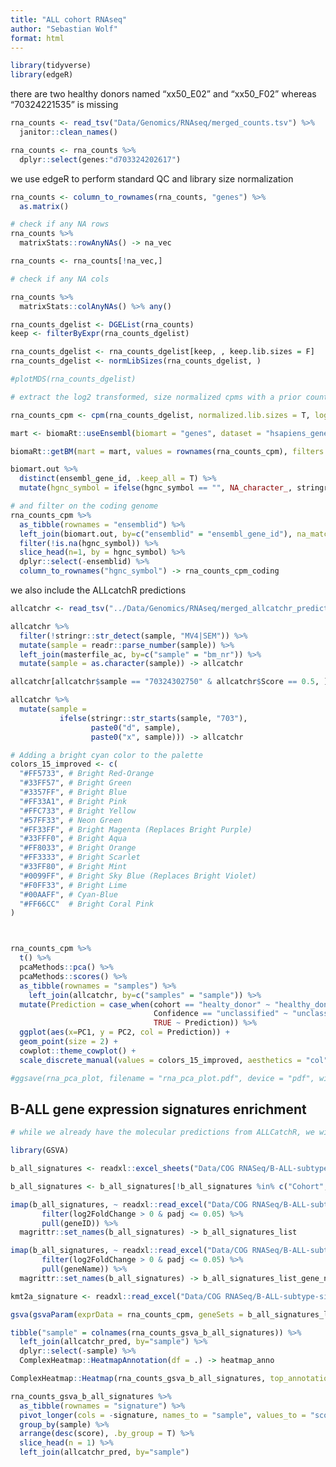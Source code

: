 ```yaml
---
title: "ALL cohort RNAseq"
author: "Sebastian Wolf"
format: html
---
```


```r
library(tidyverse)
library(edgeR)
```

there are two healthy donors named "xx50_E02" and "xx50_F02" whereas "70324221535" is missing

```r
rna_counts <- read_tsv("Data/Genomics/RNAseq/merged_counts.tsv") %>% 
  janitor::clean_names()

rna_counts <- rna_counts %>% 
  dplyr::select(genes:"d703324202617")
```

we use edgeR to perform standard QC and library size normalization

```r
rna_counts <- column_to_rownames(rna_counts, "genes") %>% 
  as.matrix()

# check if any NA rows
rna_counts %>% 
  matrixStats::rowAnyNAs() -> na_vec

rna_counts <- rna_counts[!na_vec,]

# check if any NA cols

rna_counts %>% 
  matrixStats::colAnyNAs() %>% any()

rna_counts_dgelist <- DGEList(rna_counts)
keep <- filterByExpr(rna_counts_dgelist)

rna_counts_dgelist <- rna_counts_dgelist[keep, , keep.lib.sizes = F]
rna_counts_dgelist <- normLibSizes(rna_counts_dgelist, )

#plotMDS(rna_counts_dgelist)

# extract the log2 transformed, size normalized cpms with a prior count (psedo count) added of 2

rna_counts_cpm <- cpm(rna_counts_dgelist, normalized.lib.sizes = T, log = T, prior.count = 2)
```

```r
mart <- biomaRt::useEnsembl(biomart = "genes", dataset = "hsapiens_gene_ensembl", mirror = "www")

biomaRt::getBM(mart = mart, values = rownames(rna_counts_cpm), filters = "ensembl_gene_id", attributes = c("ensembl_gene_id", "hgnc_symbol"), verbose = T, useCache = T) -> biomart.out

biomart.out %>% 
  distinct(ensembl_gene_id, .keep_all = T) %>% 
  mutate(hgnc_symbol = ifelse(hgnc_symbol == "", NA_character_, stringr::str_trim(hgnc_symbol, side = "both"))) -> biomart.out

# and filter on the coding genome
rna_counts_cpm %>% 
  as_tibble(rownames = "ensemblid") %>% 
  left_join(biomart.out, by=c("ensemblid" = "ensembl_gene_id"), na_matches = "never") %>% 
  filter(!is.na(hgnc_symbol)) %>% 
  slice_head(n=1, by = hgnc_symbol) %>% 
  dplyr::select(-ensemblid) %>% 
  column_to_rownames("hgnc_symbol") -> rna_counts_cpm_coding
```

we also include the ALLcatchR predictions

```r
allcatchr <- read_tsv("../Data/Genomics/RNAseq/merged_allcatchr_predictions.tsv")

allcatchr %>% 
  filter(!stringr::str_detect(sample, "MV4|SEM")) %>% 
  mutate(sample = readr::parse_number(sample)) %>% 
  left_join(masterfile_ac, by=c("sample" = "bm_nr")) %>% 
  mutate(sample = as.character(sample)) -> allcatchr

allcatchr[allcatchr$sample == "70324302750" & allcatchr$Score == 0.5, ]$sample <- "70324302750_f02"

allcatchr %>% 
  mutate(sample = 
           ifelse(stringr::str_starts(sample, "703"), 
                  paste0("d", sample),
                  paste0("x", sample))) -> allcatchr
```

```r
# Adding a bright cyan color to the palette
colors_15_improved <- c(
  "#FF5733", # Bright Red-Orange
  "#33FF57", # Bright Green
  "#3357FF", # Bright Blue
  "#FF33A1", # Bright Pink
  "#FFC733", # Bright Yellow
  "#57FF33", # Neon Green
  "#FF33FF", # Bright Magenta (Replaces Bright Purple)
  "#33FFF0", # Bright Aqua
  "#FF8033", # Bright Orange
  "#FF3333", # Bright Scarlet
  "#33FF80", # Bright Mint
  "#0099FF", # Bright Sky Blue (Replaces Bright Violet)
  "#F0FF33", # Bright Lime
  "#00AAFF", # Cyan-Blue
  "#FF66CC"  # Bright Coral Pink
)



rna_counts_cpm %>% 
  t() %>% 
  pcaMethods::pca() %>% 
  pcaMethods::scores() %>% 
  as_tibble(rownames = "samples") %>% 
    left_join(allcatchr, by=c("samples" = "sample")) %>% 
  mutate(Prediction = case_when(cohort == "healty_donor" ~ "healthy_donor",
                                Confidence == "unclassified" ~ "unclassified",
                                TRUE ~ Prediction)) %>%  
  ggplot(aes(x=PC1, y = PC2, col = Prediction)) +
  geom_point(size = 2) +
  cowplot::theme_cowplot() +
  scale_discrete_manual(values = colors_15_improved, aesthetics = "col") -> rna_pca_plot

#ggsave(rna_pca_plot, filename = "rna_pca_plot.pdf", device = "pdf", width = 1.7*6, height = 6)
```

## B-ALL gene expression signatures enrichment

```r
# while we already have the molecular predictions from ALLCatchR, we will perform a quick cross validation using GSVA and the B-ALL gene expression signatures

library(GSVA)

b_all_signatures <- readxl::excel_sheets("Data/COG RNASeq/B-ALL-subtype-signature.xlsx")

b_all_signatures <- b_all_signatures[!b_all_signatures %in% c("Cohort", "summary")]

imap(b_all_signatures, ~ readxl::read_excel("Data/COG RNASeq/B-ALL-subtype-signature.xlsx", sheet = .x) %>% 
       filter(log2FoldChange > 0 & padj <= 0.05) %>% 
       pull(geneID)) %>% 
  magrittr::set_names(b_all_signatures) -> b_all_signatures_list

imap(b_all_signatures, ~ readxl::read_excel("Data/COG RNASeq/B-ALL-subtype-signature.xlsx", sheet = .x) %>% 
       filter(log2FoldChange > 0 & padj <= 0.05) %>% 
       pull(geneName)) %>% 
  magrittr::set_names(b_all_signatures) -> b_all_signatures_list_gene_names

kmt2a_signature <- readxl::read_excel("Data/COG RNASeq/B-ALL-subtype-signature.xlsx", sheet = "KMT2A")

gsva(gsvaParam(exprData = rna_counts_cpm, geneSets = b_all_signatures_list, kcdf = "Gaussian")) -> rna_counts_gsva_b_all_signatures

tibble("sample" = colnames(rna_counts_gsva_b_all_signatures)) %>% 
  left_join(allcatchr_pred, by="sample") %>% 
  dplyr::select(-sample) %>% 
  ComplexHeatmap::HeatmapAnnotation(df = .) -> heatmap_anno

ComplexHeatmap::Heatmap(rna_counts_gsva_b_all_signatures, top_annotation = heatmap_anno)

rna_counts_gsva_b_all_signatures %>% 
  as_tibble(rownames = "signature") %>% 
  pivot_longer(cols = -signature, names_to = "sample", values_to = "score") %>% 
  group_by(sample) %>% 
  arrange(desc(score), .by_group = T) %>% 
  slice_head(n = 1) %>% 
  left_join(allcatchr_pred, by="sample") 
```
